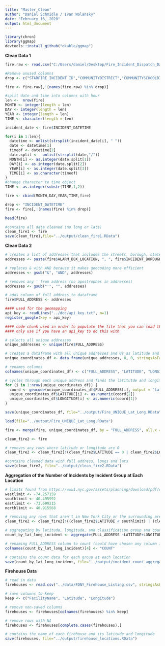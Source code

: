 ```yaml
---
title: "Master_Clean"
author: "Daniel Schmidle / Ivan Wolansky"
date: "February 16, 2020"
output: html_document
---
```


```r
library(chron)
library(ggmap)
devtools::install_github("dkahle/ggmap")
```

**Clean Data 1**


```r
fire.raw <- read.csv("C:/Users/daniel/Desktop/Fire_Incident_Dispatch_Data.csv", as.is=TRUE)
```

```r
#Remove unused columns 
drop <- c("STARFIRE_INCIDENT_ID","COMMUNITYDISTRICT","COMMUNITYSCHOOLDISTRICT","HIGHEST_ALARM_LEVEL","INCIDENT_CLASSIFICATION","FIRST_ASSIGNMENT_DATETIME","FIRST_ACTIVATION_DATETIME","FIRST_ON_SCENE_DATETIME","INCIDENT_CLOSE_DATETIME")

fire <- fire.raw[,!(names(fire.raw) %in% drop)]
```


```r

#split date and time into columns with hour 
len <-  nrow(fire)
MONTH <- integer(length = len)
DAY <- integer(length = len)
YEAR <- integer(length = len)
TIME <- character(length = len)

incident_date <- fire$INCIDENT_DATETIME

for(i in 1:len){
  datetime <- unlist(strsplit(incident_date[i], " "))
  date <- datetime[1]
  timeof <- datetime[2]
  date.split <-  unlist(strsplit(date,"/"))
  MONTH[i] <- as.integer(date.split[1])
  DAY[i] <- as.integer(date.split[2])
  YEAR[i] <- as.integer(date.split[3])
  TIME[i] <- as.character(timeof)
}
#change character to time object 
TIME <- as.integer(substr(TIME,1,2))

fire <- cbind(MONTH,DAY,YEAR,TIME,fire)

drop <- "INCIDENT_DATETIME"
fire <- fire[,!(names(fire) %in% drop)]

```

```r
head(fire)
```


```r
#contains all data cleaned (no long or lats)
clean_fire1 <- fire
save(clean_fire1,file="../output/clean_fire1.RData")
```



**Clean Data 2**


```r
# creates a list of addresses that includes the streets, borough, state, and zipcode
addresses <- paste(fire$ALARM_BOX_LOCATION, ", ", fire$INCIDENT_BOROUGH, sep="", ", NY ", fire$ZIPCODE)

# replaces & with AND because it makes geocoding more efficient
addresses <- gsub("&", "AND", addresses)

# removes any ' from address (no apostrophes in addresses)
addresses <- gsub("'", "", addresses)

# adds column of full address to dataframe
fire$FULL_ADDRESS <- addresses

```

```r
#### used for the geomapping 
api_key <- readLines("../doc/api_key.txt", n=1)
register_google(key = api_key)
```

```r
#### code chunk used in order to populate the file that you can load that is called Fire_UNIQUE_Lat_Long.RData
#### only use if you have an api_key to do this with

# selects all unique addresses
unique_addresses <- unique(fire$FULL_ADDRESS)

# creates a dataframe with all unique addresses and 0s as latitude and longitude values
unique_coordinates_df <- data.frame(unique_addresses, 0, 0, stringsAsFactors = FALSE)

# renames columns
colnames(unique_coordinates_df) <- c("FULL_ADDRESS", "LATITUDE", "LONGITUDE")

# cycles through each unique address and finds the latitutde and longitude and updates the dataframe
for (i in 1:nrow(unique_coordinates_df)) {
  coord <- geocode(unique_coordinates_df$FULL_ADDRESS[i], output = "latlona", source = "google")
  unique_coordinates_df$LATITUDE[i] <- as.numeric(coord[2])
  unique_coordinates_df$LONGITUDE[i] <- as.numeric(coord[1])
}

save(unique_coordinates_df, file="../output/Fire_UNIQUE_Lat_Long.RData")
```


```r
load(file="../output/Fire_UNIQUE_Lat_Long.RData")

fire <- merge(fire, unique_coordinates_df, by = "FULL_ADDRESS", all.x = TRUE, all.y = TRUE)

clean_fire2 <- fire

# removes any rows where latitude or longitude are 0
clean_fire2 <- clean_fire2[!(clean_fire2$LATITUDE == 0 | clean_fire2$LONGITUDE == 0),]

#contains cleaned data with full address, longs and lats
save(clean_fire2, file="../output/clean_fire2.RData")
```


**Aggregation of the Number of Incidents by Incident Group at Each Location**


```r
# limits found from https://www1.nyc.gov/assets/planning/download/pdf/data-maps/open-data/nybb_metadata.pdf?ver=19d
westlimit <- -74.257159
southlimit <- 40.495992
eastlimit <- -73.699215
northlimit <- 40.915568

# removing any rows that aren't in New York City or the surrounding area
clean_fire2 <- clean_fire2[!((clean_fire2$LATITUDE < southlimit) | (clean_fire2$LATITUDE > northlimit) | (clean_fire2$LONGITUDE < westlimit) | (clean_fire2$LONGITUDE > eastlimit)),]
```

```r
# aggregating by latitude, longitude, and classification group and counting the number in each group
count_by_lat_long_incident <- aggregate(FULL_ADDRESS ~LATITUDE+LONGITUDE+INCIDENT_CLASSIFICATION_GROUP, data=clean_fire2, length)

# renaming FULL_ADDRESS column to count (could have chosen any column instead of FULL_ADDRESS above, just chose that one arbitrarily)
colnames(count_by_lat_long_incident)[4] <- "COUNT"

# contains the count data for each group at each location
save(count_by_lat_long_incident, file="../output/incident_count_aggregate.RData")
```



**Firehouse Data**

```r
# read in data
firehouses <- read.csv("../data/FDNY_Firehouse_Listing.csv", stringsAsFactors = FALSE)

# save columns to keep
keep <- c("FacilityName", "Latitude", "Longitude")

# remove non-saved columns
firehouses <- firehouses[colnames(firehouses) %in% keep]

# remove rows with NA
firehouses <- firehouses[complete.cases(firehouses),]

# contains the name of each firehouse and its latitude and longitude
save(firehouses, file="../output/firehouse_locations.RData")
```


